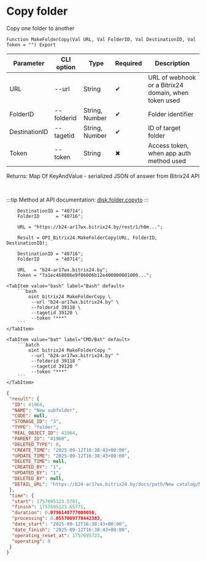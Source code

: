 ﻿---
sidebar_position: 3
description: Copy folder and other functions to work with Bitrix24 in the Open Integration Package, a free open-source integration library for 1C:Enterprise 8, OneScript and CLI
keywords: [1C, 1С, 1С:Enterprise, 1С:Enterprise 8.3, API, Integration, Services, Exchange, OneScript, CLI, Bitrix24]
---


# Copy folder
 Copy one folder to another



`Function MakeFolderCopy(Val URL, Val FolderID, Val DestinationID, Val Token = "") Export`

  | Parameter | CLI option | Type | Required | Description |
  |-|-|-|-|-|
  | URL | --url | String | &#x2714; | URL of webhook or a Bitrix24 domain, when token used |
  | FolderID | --folderid | String, Number | &#x2714; | Folder identifier |
  | DestinationID | --tagetid | String, Number | &#x2714; | ID of target folder |
  | Token | --token | String | &#x2716; | Access token, when app auth method used |

  
  Returns:  Map Of KeyAndValue - serialized JSON of answer from Bitrix24 API

<br/>

:::tip
Method at API documentation: [disk.folder.copyto](https://dev.1c-bitrix.ru/rest_help/disk/folder/disk_folder_copyto.php)
:::
<br/>



```bsl title="1C:Enterprise/OneScript code example"
    DestinationID = "40714";
    FolderID      = "40716";

    URL = "https://b24-ar17wx.bitrix24.by/rest/1/h0m...";

    Result = OPI_Bitrix24.MakeFolderCopy(URL, FolderID, DestinationID);

    DestinationID = "40716";
    FolderID      = "40714";

    URL   = "b24-ar17wx.bitrix24.by";
    Token = "7a1ec468006e9f06006b12e400000001000...";
```
 

 <Tabs>
  
    <TabItem value="bash" label="Bash" default>
        ```bash
            oint bitrix24 MakeFolderCopy \
             --url "b24-ar17wx.bitrix24.by" \
             --folderid 39118 \
             --tagetid 39120 \
             --token "***"
        ```
    </TabItem>
  
    <TabItem value="bat" label="CMD/Bat" default>
        ```batch
            oint bitrix24 MakeFolderCopy ^
             --url "b24-ar17wx.bitrix24.by" ^
             --folderid 39118 ^
             --tagetid 39120 ^
             --token "***"
        ```
    </TabItem>
</Tabs>


```json title="Result"
{
 "result": {
  "ID": 41964,
  "NAME": "New subfolder",
  "CODE": null,
  "STORAGE_ID": "3",
  "TYPE": "folder",
  "REAL_OBJECT_ID": 41964,
  "PARENT_ID": "41960",
  "DELETED_TYPE": 0,
  "CREATE_TIME": "2025-09-12T16:38:43+00:00",
  "UPDATE_TIME": "2025-09-12T16:38:43+00:00",
  "DELETE_TIME": null,
  "CREATED_BY": "1",
  "UPDATED_BY": "1",
  "DELETED_BY": null,
  "DETAIL_URL": "https://b24-ar17wx.bitrix24.by/docs/path/New catalog/New subfolder 2/New subfolder"
 },
 "time": {
  "start": 1757695123.5781,
  "finish": 1757695123.65771,
  "duration": 0.0796148777008056,
  "processing": 0.0557069778442383,
  "date_start": "2025-09-12T16:38:43+00:00",
  "date_finish": "2025-09-12T16:38:43+00:00",
  "operating_reset_at": 1757695723,
  "operating": 0
 }
}
```
